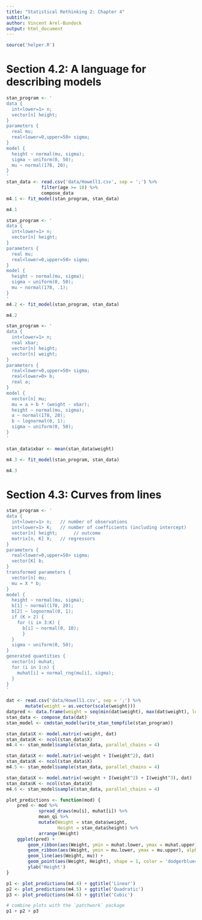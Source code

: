 ```yaml
---
title: "Statistical Rethinking 2: Chapter 4"
subtitle:
author: Vincent Arel-Bundock
output: html_document
---
```


```r
source('helper.R')
```

# Section 4.2: A language for describing models

```r
stan_program <- '
data {
  int<lower=1> n;
  vector[n] height;
}
parameters {
  real mu;
  real<lower=0,upper=50> sigma;
}
model {
  height ~ normal(mu, sigma);
  sigma ~ uniform(0, 50);
  mu ~ normal(178, 20);
}
'
stan_data <- read.csv('data/Howell1.csv', sep = ';') %>%
 			 filter(age >= 18) %>%
             compose_data
m4.1 <- fit_model(stan_program, stan_data)
```

```r
m4.1
```

```r
stan_program <- '
data {
  int<lower=1> n;
  vector[n] height;
}
parameters {
  real mu;
  real<lower=0,upper=50> sigma;
}
model {
  height ~ normal(mu, sigma);
  sigma ~ uniform(0, 50);
  mu ~ normal(178, .1);
}
'
m4.2 <- fit_model(stan_program, stan_data)
```

```r
m4.2
```

```r
stan_program <- '
data {
  int<lower=1> n;
  real xbar;
  vector[n] height;
  vector[n] weight;
}
parameters {
  real<lower=0,upper=50> sigma;
  real<lower=0> b;
  real a;
}
model {
  vector[n] mu;
  mu = a + b * (weight - xbar);
  height ~ normal(mu, sigma);
  a ~ normal(178, 20);
  b ~ lognormal(0, 1);
  sigma ~ uniform(0, 50);
}
'

stan_data$xbar <- mean(stan_data$weight)

m4.3 <- fit_model(stan_program, stan_data)
```

```r
m4.3
```

# Section 4.3: Curves from lines

```r
stan_program <- '
data {
  int<lower=1> n;   // number of observations
  int<lower=1> K;   // number of coefficients (including intercept)
  vector[n] height;      // outcome
  matrix[n, K] X;   // regressors
}
parameters {
  real<lower=0,upper=50> sigma;
  vector[K] b;
}
transformed parameters {
  vector[n] mu;
  mu = X * b;
}
model {
  height ~ normal(mu, sigma);
  b[1] ~ normal(178, 20);
  b[2] ~ lognormal(0, 1);
  if (K > 2) {
    for (i in 3:K) {
      b[i] ~ normal(0, 10);
      }
  }
  sigma ~ uniform(0, 50);
}
generated quantities {
  vector[n] muhat;
  for (i in 1:n) {
    muhat[i] = normal_rng(mu[i], sigma);
  }
}
'

dat <- read.csv('data/Howell1.csv', sep = ';') %>%
       mutate(weight = as.vector(scale(weight)))
datpred <- data.frame(weight = seq(min(dat$weight), max(dat$weight), length.out = 100))
stan_data <- compose_data(dat)
stan_model <- cmdstan_model(write_stan_tempfile(stan_program))

stan_data$X <- model.matrix(~weight, dat)
stan_data$K <- ncol(stan_data$X)
m4.4 <- stan_model$sample(stan_data, parallel_chains = 4)

stan_data$X <- model.matrix(~weight + I(weight^2), dat)
stan_data$K <- ncol(stan_data$X)
m4.5 <- stan_model$sample(stan_data, parallel_chains = 4)

stan_data$X <- model.matrix(~weight + I(weight^2) + I(weight^3), dat)
stan_data$K <- ncol(stan_data$X)
m4.6 <- stan_model$sample(stan_data, parallel_chains = 4)
```



```r
plot_predictions <- function(mod) {
    pred <- mod %>% 
            spread_draws(mu[i], muhat[i]) %>%
            mean_qi %>%
            mutate(Weight = stan_data$weight,
                   Height = stan_data$height) %>%
            arrange(Weight)
    ggplot(pred) +
        geom_ribbon(aes(Weight, ymin = muhat.lower, ymax = muhat.upper), alpha = .2) +
        geom_ribbon(aes(Weight, ymin = mu.lower, ymax = mu.upper), alpha = .2, fill = 'red') +
        geom_line(aes(Weight, mu)) +
        geom_point(aes(Weight, Height), shape = 1, color = 'dodgerblue4', alpha = .5) +
        ylab('Height')
}

p1 <- plot_predictions(m4.4) + ggtitle('Linear')
p2 <- plot_predictions(m4.5) + ggtitle('Quadratic')
p3 <- plot_predictions(m4.6) + ggtitle('Cubic')

# combine plots with the `patchwork` package
p1 + p2 + p3
```
